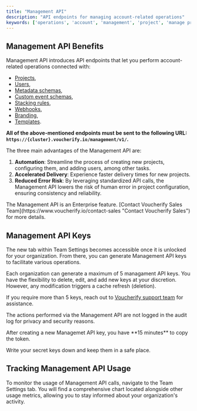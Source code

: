 ```yaml
---
title: "Management API"
description: "API endpoints for managing account-related operations"
keywords: ['operations', 'account', 'management', 'project', 'manage project', 'automate']
---
```


## Management API Benefits

Management API introduces API endpoints that let you perform account-related operations connected with:

* [Projects](/api-reference/management/create-project "Create Project"),
* [Users](/api-reference/management/assign-user "Assign User"),
* [Metadata schemas](/api-reference/management/create-metadata-schema "Create Metadata Schema"),
* [Custom event schemas](/api-reference/management/create-custom-event-schema "Create Custom Event Schema"),
* [Stacking rules](/api-reference/management/create-stacking-rules "Create Stacking Rules"),
* [Webhooks](/api-reference/management/create-webhook "Create Webhook Configuration"),
* [Branding](/api-reference/management/create-brand "Create Brand"),
* [Templates](/api-reference/management/list-campaign-templates).

**All of the above-mentioned endpoints must be sent to the following URL: `https://{cluster}.voucherify.io/management/v1/`.**

The three main advantages of the Management API are:

1. **Automation**: Streamline the process of creating new projects, configuring them, and adding users, among other tasks.
2. **Accelerated Delivery**: Experience faster delivery times for new projects.
3. **Reduced Error Risk**: By leveraging standardized API calls, the Management API lowers the risk of human error in project configuration, ensuring consistency and reliability.

<Note>
  The Management API is an Enterprise feature. [Contact Voucherify Sales Team](https://www.voucherify.io/contact-sales "Contact Voucherify Sales") for more details.
</Note>

## Management API Keys

The new tab within Team Settings becomes accessible once it is unlocked for your organization. From there, you can generate Management API keys to facilitate various operations.

Each organization can generate a maximum of 5 managament API keys. You have the flexibility to delete, edit, and add new keys at your discretion. However, any modification triggers a cache refresh (deletion).

If you require more than 5 keys, reach out to [Voucherify support team](https://www.voucherify.io/contact-support "Contact Voucherify support") for assistance.

The actions performed via the Management API are not logged in the audit log for privacy and security reasons.

<Warning>
  After creating a new Managemet API key, you have **15 minutes** to copy the token.

  Write your secret keys down and keep them in a safe place.
</Warning>

## Tracking Management API Usage

To monitor the usage of Management API calls, navigate to the Team Settings tab. You will find a comprehensive chart located alongside other usage metrics, allowing you to stay informed about your organization's activity.
